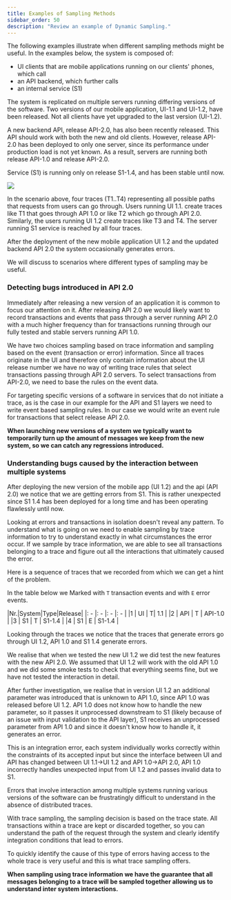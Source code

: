 ```yaml
---
title: Examples of Sampling Methods
sidebar_order: 50
description: "Review an example of Dynamic Sampling."
---
```


The following examples illustrate when different sampling methods might be useful. In the examples below, the system is composed of:
- UI clients that are mobile applications running on our clients' phones, which call
- an API backend, which further calls
- an internal service (S1)

The system is replicated on multiple servers running differing versions of the software. Two versions of our mobile application, UI-1.1 and UI-1.2, have been released. Not all clients have yet upgraded to the last version (UI-1.2).

A new backend API, release API-2.0, has also been recently released. This API should work with both the new and old clients. However, release API-2.0 has been deployed to only one server, since its performance under production load is not yet known. As a result, servers are running both release API-1.0 and release API-2.0.

Service (S1) is running only on release S1-1.4, and has been stable until now.

![](example-sys-dependency.png)

In the scenario above, four traces (T1..T4) representing all possible paths that requests from users can go through.
Users running UI 1.1. create traces like T1 that goes through API 1.0 or like T2  which go through API 2.0.
Similarly, the users running UI 1.2 create traces like T3 and T4.
The server running S1 service is reached by all four traces.

After the deployment of the new mobile application UI 1.2 and the updated backend API 2.0 the system occasionally generates errors.

We will discuss to scenarios where different types of sampling may be useful.

### Detecting bugs introduced in API 2.0

Immediately after releasing a new version of an application it is common to focus our attention on it.
After releasing API 2.0 we would likely want to record transactions and events that pass through a server running API 2.0
with a much higher frequency than for transactions running through our fully tested and stable servers running API 1.0.

We have two choices sampling based on trace information and sampling based on the event (transaction or error) information.
Since all traces originate in the UI and therefore only contain information about the UI release number we have no way of
writing trace rules that select transactions passing through API 2.0 servers. To select transactions from API-2.0, we
need to base the rules on the event data.

For targeting specific versions of a software in services that do not initiate a trace, as is the case in our example for
the API and S1 layers we need to write event based sampling rules. In our case we would write an event rule for
transactions that select release API 2.0.

**When launching new versions of a system we typically want to temporarily turn up the amount of messages we keep from
the new system, so we can catch any regressions introduced.**

### Understanding bugs caused by the interaction between multiple systems

After deploying the new version of the mobile app (UI 1.2) and the api (API 2.0) we notice that we are getting errors from
S1. This is rather unexpected since S1 1.4 has been deployed for a long time and has been operating flawlessly until now.

Looking at errors and transactions in isolation doesn't reveal any pattern.
To understand what is going on we need to enable sampling by trace information to try to understand exactly in what
circumstances the error occur. If we sample by trace information, we are able to see all transactions belonging to a
trace and figure out all the interactions that ultimately caused the error.

Here is a sequence of traces that we recorded from which we can get a hint of the problem.

In the table below we Marked with `T` transaction events and with `E` error events.

|Nr.|System|Type|Release|
|: - |: - |: - |: - |
|1 | UI | T| 1.1 |
|2 | API | T | API-1.0  |
|3 | S1 | T | S1-1.4 |
|4 | S1 | E | S1-1.4 |

Looking through the traces we notice that the traces that generate errors go through UI 1.2, API 1.0 and S1 1.4
generate errors.

We realise that when we tested the new UI 1.2 we did test the new features with the new API 2.0.
We assumed that UI 1.2 will work with the old API 1.0 and we did some smoke tests to check that everything seems fine,
but we have not tested the interaction in detail.

After further investigation, we realise that in version UI 1.2 an additional parameter was
introduced that is unknown to API 1.0, since API 1.0 was released before UI 1.2.
API 1.0 does not know how to handle the new parameter, so it passes it unprocessed downstream to S1
(likely because of an issue with input validation to the API layer), S1 receives an unprocessed parameter from API 1.0
and since it doesn't know how to handle it, it generates an error.

This is an integration error, each system individually works correctly within the constraints of its accepted
input but since the interface between UI and API has changed between UI 1.1->UI 1.2 and API 1.0->API 2.0, API 1.0
incorrectly handles unexpected input from UI 1.2 and passes invalid data to S1.

Errors that involve interaction among multiple systems running various versions of the software can be frustratingly
difficult to understand in the absence of distributed traces.

With trace sampling, the sampling decision is based on the trace state. All transactions within a trace are kept or
discarded together, so you can understand the path of the request through the system and clearly identify integration
conditions that lead to errors.

To quickly identify the cause of this type of errors having access to the whole trace is very useful and this is what
trace sampling offers.

**When sampling using trace information we have the guarantee that all messages belonging to a trace
will be sampled together allowing us to understand inter system interactions.**
